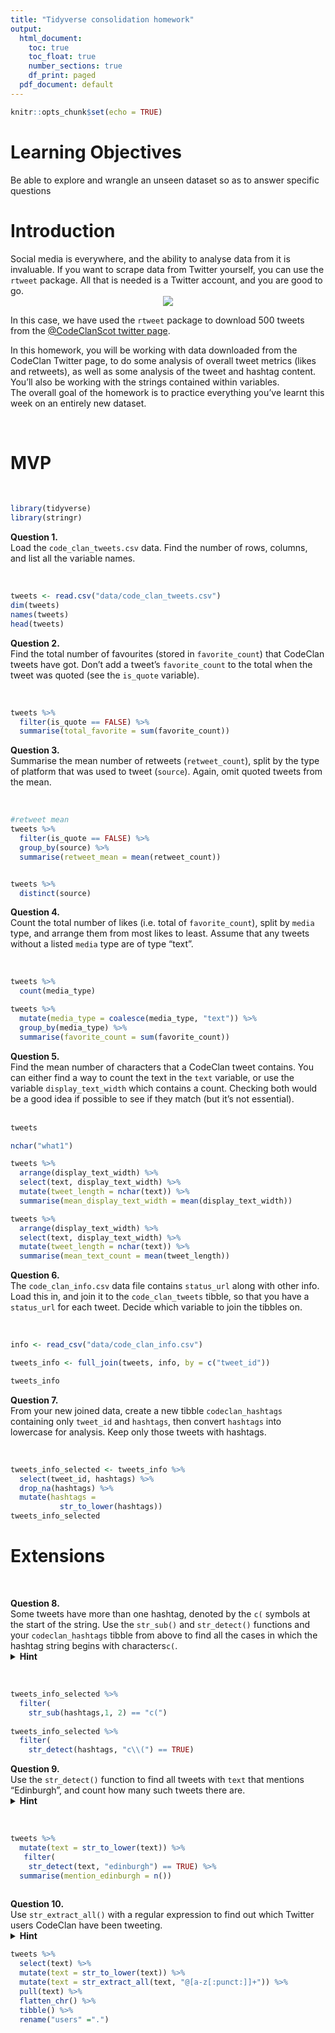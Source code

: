 ```yaml
---
title: "Tidyverse consolidation homework"
output:
  html_document:
    toc: true
    toc_float: true
    number_sections: true
    df_print: paged
  pdf_document: default
---
```


```r
knitr::opts_chunk$set(echo = TRUE)
```


# Learning Objectives 

Be able to explore and wrangle an unseen dataset so as to answer specific questions

# Introduction

Social media is everywhere, and the ability to analyse data from it is invaluable. If you want to scrape data from Twitter yourself, you can use the `rtweet` package. All that is needed is a Twitter account, and you are good to go. 
<center>
![](http://www.storybench.org/wp-content/uploads/2018/11/rtweet-730x461.png)
</center>

In this case, we have used the `rtweet` package to download 500 tweets from the [@CodeClanScot twitter page](https://twitter.com/CodeClanScot). 
  
In this homework, you will be working with data downloaded from the CodeClan Twitter page, to do some analysis of overall tweet metrics (likes and retweets), as well as some analysis of the tweet and hashtag content. You'll also be working with the strings contained within variables. 
<br>
The overall goal of the homework is to practice everything you've learnt this week on an entirely new dataset. 
<br>

<br>

# MVP 

<br>

```r
library(tidyverse)
library(stringr)
```



**Question 1.**  
Load the `code_clan_tweets.csv` data. Find the number of rows, columns, and list all the variable names. 

<br>

```r
tweets <- read.csv("data/code_clan_tweets.csv")
dim(tweets)
names(tweets)
head(tweets)
```


**Question 2.**  
Find the total number of favourites (stored in `favorite_count`) that CodeClan tweets have got. Don't add a tweet's `favorite_count` to the total when the tweet was quoted (see the `is_quote` variable). 

<br>

```r
tweets %>% 
  filter(is_quote == FALSE) %>% 
  summarise(total_favorite = sum(favorite_count)) 
```


**Question 3.**  
Summarise the mean number of retweets (`retweet_count`), split by the type of platform that was used to tweet (`source`). Again, omit quoted tweets from the mean.

<br>

```r
#retweet mean
tweets %>% 
  filter(is_quote == FALSE) %>%
  group_by(source) %>% 
  summarise(retweet_mean = mean(retweet_count))  


tweets %>% 
  distinct(source)


```


**Question 4.**  
Count the total number of likes (i.e. total of `favorite_count`), split by `media` type, and arrange them from most likes to least. Assume that any tweets without a listed `media` type are of type "text".  

<br>

```r
tweets %>% 
  count(media_type)

tweets %>% 
  mutate(media_type = coalesce(media_type, "text")) %>% 
  group_by(media_type) %>% 
  summarise(favorite_count = sum(favorite_count))


```


**Question 5.**  
Find the mean number of characters that a CodeClan tweet contains.  You can either find a way to count the text in the `text` variable, or use the variable `display_text_width` which contains a count. Checking both would be a good idea if possible to see if they match (but it's not essential).  
<br>

```r
tweets

nchar("what1")

tweets %>%
  arrange(display_text_width) %>%
  select(text, display_text_width) %>% 
  mutate(tweet_length = nchar(text)) %>% 
  summarise(mean_display_text_width = mean(display_text_width))

tweets %>%
  arrange(display_text_width) %>%
  select(text, display_text_width) %>% 
  mutate(tweet_length = nchar(text)) %>% 
  summarise(mean_text_count = mean(tweet_length))


```


**Question 6.**  
The `code_clan_info.csv` data file contains `status_url` along with other info. Load this in, and join it to the `code_clan_tweets` tibble, so that you have a `status_url` for each tweet. Decide which variable to join the tibbles on.  

<br>

```r
info <- read_csv("data/code_clan_info.csv")

tweets_info <- full_join(tweets, info, by = c("tweet_id"))

tweets_info


```


**Question 7.**  
From your new joined data, create a new tibble `codeclan_hashtags` containing only `tweet_id` and `hashtags`, then convert `hashtags` into lowercase for analysis. Keep only those tweets with hashtags.

<br>

```r
tweets_info_selected <- tweets_info %>% 
  select(tweet_id, hashtags) %>% 
  drop_na(hashtags) %>% 
  mutate(hashtags =
           str_to_lower(hashtags))
tweets_info_selected
```



# Extensions

<br>

**Question 8.**  
Some tweets have more than one hashtag, denoted by the `c(` symbols at the start of the string. Use the `str_sub()` and `str_detect()` functions and your `codeclan_hashtags` tibble from above to find all the cases in which the hashtag string begins with characters`c(`.
<details>
<summary>**Hint**</summary>
Try a regex pattern `"c\\("`. The double backslash is necessary in R to mark a backslash as itself being escaped. 
</details>

<br>

```r

tweets_info_selected %>% 
  filter(
    str_sub(hashtags,1, 2) == "c(")
  
tweets_info_selected %>% 
  filter(
    str_detect(hashtags, "c\\(") == TRUE)


```


**Question 9.**  
Use the `str_detect()` function to find all tweets with `text` that mentions "Edinburgh", and count how many such tweets there are. 
<details>
<summary>**Hint**</summary>
You may need to make sure your tweets are all the same case before searching.
</details>

<br>

```r
tweets %>%
  mutate(text = str_to_lower(text)) %>%
   filter(
    str_detect(text, "edinburgh") == TRUE) %>% 
  summarise(mention_edinburgh = n())
  
```


**Question 10.**  
Use `str_extract_all()` with a regular expression to find out which Twitter users CodeClan have been tweeting. 
<details>
<summary>**Hint**</summary>
Think about all the different characters which could be in a Twitter username, do a bit of online research
</details>

```r
tweets %>% 
  select(text) %>% 
  mutate(text = str_to_lower(text)) %>%
  mutate(text = str_extract_all(text, "@[a-z[:punct:]]+")) %>% 
  pull(text) %>% 
  flatten_chr() %>% 
  tibble() %>% 
  rename("users" =".")




```

